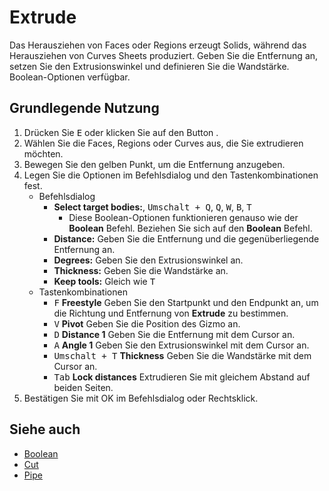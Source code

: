 
# Extrude

<Reference shortcut="E" command="Extrude" button="Rechts von der Befehlsleiste" />

Das Herausziehen von Faces oder Regions erzeugt Solids, während das Herausziehen von Curves Sheets produziert. Geben Sie die Entfernung an, setzen Sie den Extrusionswinkel und definieren Sie die Wandstärke. Boolean-Optionen verfügbar.

## Grundlegende Nutzung

1. Drücken Sie <kbd>E</kbd> oder klicken Sie auf den Button <ButtonIcon type="button-extrude" />.
2. Wählen Sie die Faces, Regions oder Curves aus, die Sie extrudieren möchten.
3. Bewegen Sie den gelben Punkt, um die Entfernung anzugeben.
4. Legen Sie die Optionen im Befehlsdialog und den Tastenkombinationen fest.
   - <Kst>Befehlsdialog</Kst>
      - **Select target bodies:**, <kbd>Umschalt + Q</kbd>, <kbd>Q</kbd>, <kbd>W</kbd>, <kbd>B</kbd>, <kbd>T</kbd>
         - Diese Boolean-Optionen funktionieren genauso wie der **Boolean** Befehl. Beziehen Sie sich auf den **Boolean** Befehl.
      - **Distance:** Geben Sie die Entfernung und die gegenüberliegende Entfernung an.
      - **Degrees:** Geben Sie den Extrusionswinkel an.
      - **Thickness:** Geben Sie die Wandstärke an.
      - **Keep tools:** Gleich wie <kbd>T</kbd>
   - <Kst>Tastenkombinationen</Kst>
      - <kbd>F</kbd> **Freestyle** Geben Sie den Startpunkt und den Endpunkt an, um die Richtung und Entfernung von **Extrude** zu bestimmen.
      - <kbd>V</kbd> **Pivot** Geben Sie die Position des Gizmo an. 
      - <kbd>D</kbd> **Distance 1** Geben Sie die Entfernung mit dem Cursor an.
      - <kbd>A</kbd> **Angle 1** Geben Sie den Extrusionswinkel mit dem Cursor an.
      - <kbd>Umschalt + T</kbd> **Thickness** Geben Sie die Wandstärke mit dem Cursor an.
      - <kbd>Tab</kbd> **Lock distances** Extrudieren Sie mit gleichem Abstand auf beiden Seiten.
5. Bestätigen Sie mit OK im Befehlsdialog oder Rechtsklick.

## Siehe auch
- [Boolean](./boolean)
- [Cut](./cut)
- [Pipe](./pipe)